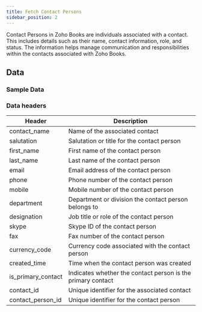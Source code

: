 ```yaml
---
title: Fetch Contact Persons
sidebar_position: 2
---
```




Contact Persons in Zoho Books are individuals associated with a contact. This includes details such as their name, contact information, role, and status. The information helps manage communication and responsibilities within the contacts associated with Zoho Books.

<AddJob
  template="gsheet_zoho_books_db_get_contact_persons"
/>


## Data

### Sample Data

<Gsheet
  src="https://docs.google.com/spreadsheets/d/1-gX-uq5YrTW-6gQJYM-mNXitEOfJLTiQCvPtV8CR1Yc/edit#gid=620687780"
/>


### Data headers

| Header              | Description                                           |
|---------------------|-------------------------------------------------------|
| contact_name        | Name of the associated contact                        |
| salutation          | Salutation or title for the contact person            |
| first_name          | First name of the contact person                      |
| last_name           | Last name of the contact person                       |
| email               | Email address of the contact person                   |
| phone               | Phone number of the contact person                    |
| mobile              | Mobile number of the contact person                   |
| department          | Department or division the contact person belongs to  |
| designation         | Job title or role of the contact person               |
| skype               | Skype ID of the contact person                        |
| fax                 | Fax number of the contact person                      |
| currency_code       | Currency code associated with the contact person      |
| created_time        | Time when the contact person was created              |
| is_primary_contact  | Indicates whether the contact person is the primary contact |
| contact_id          | Unique identifier for the associated contact           |
| contact_person_id   | Unique identifier for the contact person              |



<!---
## Others

### Similar jobs

Similar sort of data can be achieved by using get accounting transaction job and filtering it by invoice type. 

### Reports that use this job

Here are some of the report templates that use this job: 
-->